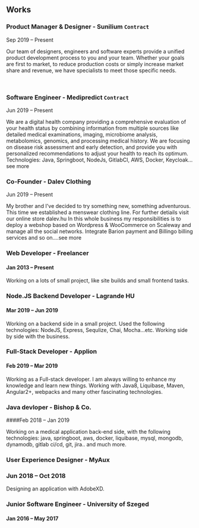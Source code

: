 ## Works

### Product Manager & Designer - Sunilium `Contract`

Sep 2019 – Present

Our team of designers, engineers and software experts provide a unified product development process to you and your team. Whether your goals are first to market, to reduce production costs or simply increase market share and revenue, we have specialists to meet those specific needs.

&nbsp;
&nbsp;

### Software Engineer - Medipredict `Contract`

Jun 2019 – Present

We are a digital health company providing a comprehensive evaluation of your health status by combining information from multiple sources like detailed medical examinations, imaging, microbiome analysis, metabolomics, genomics, and processing medical history. We are focusing on disease risk assessment and early detection, and provide you with personalized recommendations to adjust your health to reach its optimum.  
Technologies: Java, Springboot, NodeJs, GitlabCI, AWS, Docker, Keycloak…see more

### Co-Founder - Dalev Clothing

Jun 2019 – Present

My brother and I've decided to try something new, something adventurous. This time we established a menswear clothing line. For further detiails visit our online store dalev.hu In this whole business my responsibilities is to deploy a webshop based on Wordpress & WooCommerce on Scaleway and manage all the social networks. Integrate Barion payment and Billingo billing services and so on.…see more

### Web Developer - Freelancer

#### Jan 2013 – Present

Working on a lots of small project, like site builds and small frontend tasks.

### Node.JS Backend Developer - Lagrande HU

#### Mar 2019 – Jun 2019

Working on a backend side in a small project. Used the following technologies: NodeJS, Express, Sequlize, Chai, Mocha...etc. Working side by side with the business.

### Full-Stack Developer - Applion

#### Feb 2019 – Mar 2019

Working as a Full-stack developer. I am always willing to enhance my knowledge and learn new things. Working with Java8, Liquibase, Maven, Angular2+, webpacks and many other fascinating technologies.

### Java devloper - Bishop & Co.

####Feb 2018 – Jan 2019

Working on a medical application back-end side, with the following technologies: java, springboot, aws, docker, liquibase, mysql, mongodb, dynamodb, gitlab ci/cd, git, jira.. and much more.

### User Experience Designer - MyAux

### Jun 2018 – Oct 2018

Designing an application with AdobeXD.

### Junior Software Engineer - University of Szeged

#### Jan 2016 – May 2017
